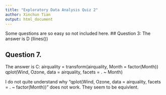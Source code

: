 ```yaml
---
title: "Exploratory Data Analysis Quiz 2"
author: Xinchun Tian
output: html_document
---
```


Some questions are so easy so not included here.
## Question 3: The answer is D (llines())

## Question 7.  
The answer is C: 
airquality = transform(airquality, Month = factor(Month))
qplot(Wind, Ozone, data = airquality, facets = . ~ Month)

I do not quite understand why "qplot(Wind, Ozone, data = airquality, facets = . ~ factor(Month))"
does not work. They seem to be equivlent.